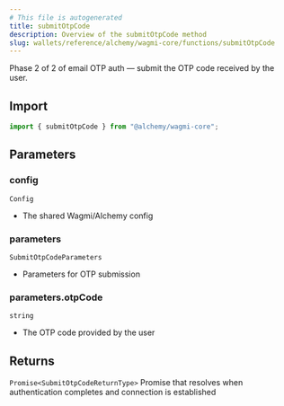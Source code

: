 ```yaml
---
# This file is autogenerated
title: submitOtpCode
description: Overview of the submitOtpCode method
slug: wallets/reference/alchemy/wagmi-core/functions/submitOtpCode
---
```


Phase 2 of 2 of email OTP auth — submit the OTP code received by the user.

## Import

```ts
import { submitOtpCode } from "@alchemy/wagmi-core";
```

## Parameters

### config

`Config`

- The shared Wagmi/Alchemy config

### parameters

`SubmitOtpCodeParameters`

- Parameters for OTP submission

### parameters.otpCode

`string`

- The OTP code provided by the user

## Returns

`Promise<SubmitOtpCodeReturnType>`
Promise that resolves when authentication completes and connection is established
